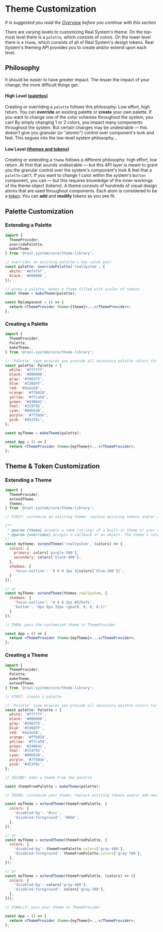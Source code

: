 

<Meta
  title="Real System/Theming/Theme Customization"
  parameters={makeMdxParameters()}
/>

# Theme Customization

_It is suggested you read the [Overview](/docs/real-system-theming-overview--page) before you continue with this section_

There are varying levels to customizing Real System's theme. On the top-most level there is a `palette`,
which consists of colors. On the lower level there is a `theme`, which consists of all of Real System's design tokens.
Real System's theming API provides you to create and/or extend upon each level.

## Philosophy

It should be easier to have greater impact. The lesser the impact of your change, the more difficult things get.

#### High Level ([palettes](/docs/real-system-theming-theme-customization--page#palette-customization))

Creating or overriding a `palette` follows this philosophy: Low effort, high return.
You can **override** an existing palette or **create** your own palette. If you want to
change one of the color schemes throughout the system, you can! By simply
changing 1 or 2 colors, you impact many components throughout the system. But certain
changes may be undesirable — this doesn't give you granular (or "atomic") control over component's look and feel.
This segues into the low-level system philosophy...

#### Low Level ([themes and tokens](/docs/real-system-theming-theme-customization--page#theme--token-customization))

Creating or extending a `theme` follows a different philosophy: high effort, low return.
At first that sounds undesirable — but this API layer is meant to grant you the granular control
over the system's component's look & feel that a `palette` can't. If you want to change 1 color
within the system's `Button` component, you can — but this requires knowledge of the inner-workings of the theme object (tokens).
A theme consists of hundreds of visual design atoms that are used throughout components.
Each atom is considered to be a [token](/docs/real-system-theming-design-tokens--page).
You can **add** and **modify** tokens as you see fit.

## Palette Customization

### Extending a Palette

```jsx
import {
  ThemeProvider,
  overridePalette,
  makeTheme,
} from '@real-system/core/theme-library';

// overrides an existing palette's key-value pair
const palette: overridePalette('realSystem', {
  white: '#efefef',
  black: '#000000',
});

// given a palette, makes a theme filled with scales of tokens
const theme = makeTheme(palette);

const MyComponent = () => {
  return <ThemeProvider theme={theme}>...</ThemeProvider>;
};
```

### Creating a Palette

```jsx
import {
  ThemeProvider,
  Palette,
  makeTheme,
} from '@real-system/core/theme-library';

// `Palette` type ensures you provide all necessary palette colors for `makeTheme`
const palette: Palette = {
  white: '#ffffff',
  black: '#000000',
  gray: '#596375',
  blue: '#3366FF',
  red: '#da1e28',
  orange: '#ffb020',
  yellow: '#ffca58',
  green: '#248641',
  teal: '#319795',
  cyan: '#00b5d8',
  purple: '#7f58de',
  pink: '#d53f8c',
};

const myTheme = makeTheme(palette);

const App = () => {
  return <ThemeProvider theme={myTheme}>...</ThemeProvider>;
};
```

## Theme & Token Customization

### Extending a Theme

```jsx
import {
  ThemeProvider,
  extendTheme,
  themes,
} from '@real-system/core/theme-library';

// FIRST: customize an existing theme; replace existing tokens and/or add new ones

/**
 * @param {theme} accepts a name (string) of a built-in theme or your own custom theme object.
 * @param {overrides} accepts a callback or an object. The theme's colors are passed to the callback so you can easily customize other tokens with the theme's color tokens.
*/
const mytheme: extendTheme('realSystem', (colors) => {
  colors: {
    primary: colors['purple-500'],
    secondary: colors['black-400'],
  },
  shadows: {
    'focus-outline': `0 0 0 3px ${colors['blue-200']}`,
  }
});

// or
const myTheme: extendTheme(themes.realSystem, {
  shadows: {
    'focus-outline': '0 0 0 3px #525e7e',
    'button': '0px 8px 15px rgba(0, 0, 0, 0.1)'
  }
});

// THEN: pass the customized theme to ThemeProvider

const App = () => {
  return <ThemeProvider theme={myTheme}>...</ThemeProvider>;
};
```

### Creating a Theme

```jsx
import {
  ThemeProvider,
  Palette,
  makeTheme,
  extendTheme,
} from '@real-system/core/theme-library';

// FIRST: create a palette

// `Palette` type ensures you provide all necessary palette colors for `makeTheme`
const palette: Palette = {
  white: '#ffffff',
  black: '#000000',
  gray: '#596375',
  blue: '#3366FF',
  red: '#da1e28',
  orange: '#ffb020',
  yellow: '#ffca58',
  green: '#248641',
  teal: '#319795',
  cyan: '#00b5d8',
  purple: '#7f58de',
  pink: '#d53f8c',
};

// SECOND: make a theme from the palette

const themeFromPalette = makeTheme(palette);

// THIRD: customize your theme; replace existing tokens and/or add new ones

const myTheme = extendTheme(themeFromPalette, {
  colors: {
    'disabled-bg': '#ccc',
    'disabled-foreground': '#666',
  },
});

// or
const myTheme = extendTheme(themeFromPalette, {
  colors: {
    'disabled-bg': themeFromPalette.colors['gray-400'],
    'disabled-foreground': themeFromPalette.colors['gray-700'],
  },
});

// or
const myTheme = extendTheme(themeFromPalette, (colors) => ({
  colors: {
    'disabled-bg': colors['gray-400'],
    'disabled-foreground': colors['gray-700'],
  },
}));

// FINALLY: pass your theme to ThemeProvider

const App = () => {
  return <ThemeProvider theme={myTheme}>...</ThemeProvider>;
};
```
